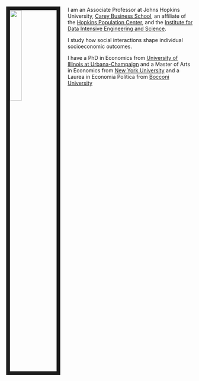 
<link rel="stylesheet" href="styles.css" type="text/css">

<img src="images/Angelo_Mele.jpg" style="width:25%; border:10px solid; margin-right: 20px" align="left">

I am an Associate Professor at Johns Hopkins University, [Carey Business School](https://carey.jhu.edu), an affiliate of the [Hopkins Population Center](https://popcenter.jhu.edu), and the [Institute for Data Intensive Engineering and Science](http://idies.jhu.edu).

I study how social interactions shape individual socioeconomic outcomes.  

I have a PhD in Economics from [University of Illinois at Urbana-Champaign](https://economics.illinois.edu) and a Master of Arts in Economics from [New York University](https://as.nyu.edu/econ.html) and a Laurea in Economia Politica from [Bocconi University](https://www.unibocconi.eu/)